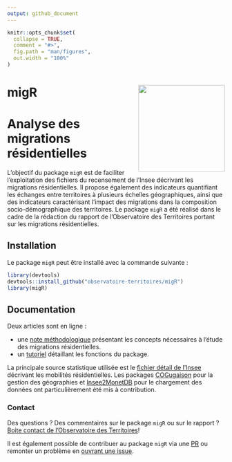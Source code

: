 ```yaml
---
output: github_document
---
```


<!-- README.md is generated from README.Rmd. Please edit that file -->

```r
knitr::opts_chunk$set(
  collapse = TRUE,
  comment = "#>",
  fig.path = "man/figures",
  out.width = "100%"
)
```
migR<img src="man/figures/logo_migr.png" align="right"  width=200 />
=========================================================

# Analyse des migrations résidentielles

L'objectif du package `migR` est de faciliter l'exploitation des fichiers du recensement de l'Insee décrivant les migrations résidentielles. Il propose également des indicateurs quantifiant les échanges entre territoires à plusieurs échelles géographiques, ainsi que des indicateurs caractérisant l'impact des migrations dans la composition socio-démographique des territoires.
Le package `migR` a été réalisé dans le cadre de la rédaction du rapport de l'Observatoire des Territoires portant sur les migrations résidentielles.

## Installation

Le package `migR` peut être installé avec la commande suivante :

```r
library(devtools)
devtools::install_github("observatoire-territoires/migR")
library(migR)
```


## Documentation

Deux articles sont en ligne :

- une [note méthodologique](https://observatoire-territoires.github.io/migR/articles/methodo_migr.html) présentant les concepts nécessaires à l'étude des migrations résidentielles.
- un [tutoriel](https://observatoire-territoires.github.io/migR/articles/tutorial_fonctions_migr.html) détaillant les fonctions du package.

La principale source statistique utilisée est le [fichier détail de l'Insee](https://www.insee.fr/fr/statistiques/3566042?sommaire=3558417) décrivant les mobilités résidentielles. Les packages [COGugaison](https://github.com/antuki/COGugaison) pour la gestion des géographies et [Insee2MonetDB](https://github.com/joelgombin/Insee2MonetDB) pour le chargement des données ont particulièrement été mis à contribution. 


### Contact

Des questions ? Des commentaires sur le package `migR` ou sur le rapport ? [Boite contact de l'Observatoire des Territoires](mailto:observatoire@cget.gouv.fr)!

Il est également possible de contribuer au package `migR` via une [PR](https://github.com/observatoire-territoires/migR/pulls) ou remonter un problème en [ouvrant une issue](https://github.com/observatoire-territoires/migR/issues).
